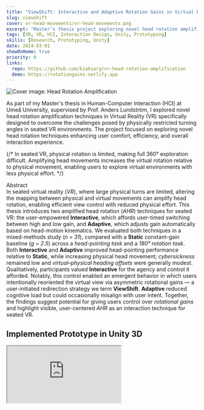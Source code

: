 ```yaml
---
title: "ViewShift: Interactive and Adaptive Rotation Gains in Virtual Reality (VR)"
slug: viewshift
cover: vr-head-movements/vr-head-movements.png
excerpt: "Master’s thesis project exploring novel head rotation amplification techniques to address limited physical movement in seated VR, enabling more effective 360° navigation and interaction."
tags: [XR, VR, HCI, Interaction Design, Unity, Prototyping]
skills: [Research, Prototyping, Unity]
date: 2024-03-01
showOnHome: true
priority: 0
links:
  repo: https://github.com/kiaksarg/vr-head-rotation-amplification
  demo: https://rotationgains.netlify.app
---
```

<img
  src="/vr-head-movements/vr-head-movements.png"
  alt="Cover image: Head Rotation Amplification"
  className="my-4 w-full max-w-lg mx-auto rounded-xl shadow-md"
/>

<Head>
  <link rel="canonical" href="/projects/viewshift" />
  <title>ViewShift</title>
</Head>


As part of my Master's thesis in Human-Computer Interaction (HCI) at Umeå University, supervised by Prof. Anders Lundström, I explored novel head rotation amplification techniques in Virtual Reality (VR) specifically designed to overcome the challenges posed by physically restricted turning angles in seated VR environments. The project focused on exploring novel head rotation techniques enhancing user comfort, efficiency, and overall interaction experience.

{/* In seated VR, physical rotation is limited, making full 360° exploration difficult. Amplifying head movements increases the virtual rotation relative to physical movement, enabling users to explore virtual environments with less physical effort. */}
<div className="font-semibold uppercase tracking-wide mb-0 mt-8">Abstract</div>
<div className="p-2 rounded-md italic text-gray-700 dark:text-gray-300 leading-relaxed">
In seated virtual reality (<em>VR</em>), where large physical turns are limited, 
altering the mapping between physical and virtual movements can amplify head rotation, 
enabling efficient view control with reduced physical effort.
This thesis introduces two amplified head rotation (<em>AHR</em>) techniques for seated VR: 
the user-empowered <strong>Interactive</strong>, which affords user-timed switching 
between high and low gain, and <strong>Adaptive</strong>, which adjusts gain automatically 
based on head-motion kinematics.
We evaluated both techniques in a mixed-methods study (<em>n = 31</em>), compared with a 
<strong>Static</strong> constant-gain baseline (<em>g = 2.5</em>) across a 
<em>head-pointing task</em> and a <em>180° rotation task</em>.
Both <strong>Interactive</strong> and <strong>Adaptive</strong> improved head-pointing performance 
relative to <strong>Static</strong>, while increasing physical head movement; 
<em>cybersickness</em> remained low and <em>virtual–physical heading offsets</em> were generally modest.
Qualitatively, participants valued <strong>Interactive</strong> for the agency and control it afforded. 
Notably, this control enabled an emergent behavior in which users intentionally reoriented the virtual view 
via asymmetric rotational gains — a user-initiated redirection strategy we term <strong>ViewShift</strong>.
<strong>Adaptive</strong> reduced cognitive load but could occasionally misalign with user intent.
Together, the findings suggest potential for giving users control over <em>rotational gains</em> 
and highlight visible, user-centered <em>AHR</em> as an interaction technique for seated VR.
</div>

## Implemented Prototype in Unity 3D




  <div className="relative pt-[56.25%]">
    <iframe
      className="absolute top-0 left-0 w-full h-full rounded-2xl shadow-lg"
      src="https://www.youtube.com/embed/15Avg0FLA88?vq=hd1080p"
      title="Head Rotation Amplification Demo"
      allow="accelerometer; autoplay; clipboard-write; encrypted-media; gyroscope; picture-in-picture"
      allowFullScreen
    />
  </div>


# Techniques Developed

## Static Gain (Baseline)

**Static amplification:** Physical head rotation multiplied by a fixed factor. For example, a 30° turn becomes 60° in VR (gain = 2).


## Interactive (User‑Empowered) Gain

**Interactive amplification:** Users manually toggle between high and 1:1 normal mapping using VR controllers during ballistic (rapid rotation) and corrective phases for higher accuracy.

## Adaptive Gain

**Dynamic adaptive amplification:**  Automatic gain adjustment based on head rotation velocity and acceleration to smoothly transition between high gain during ballistic movements and normal gain during precise alignment.


# Study Design

We conducted a mixed-methods, within-subjects evaluation comparing three rotational gain techniques for seated VR: **Constant** (fixed gain 2.5×), **Interactive** (user-timed switching), and **Adaptive** (automatic adjustment based on head-motion kinematics).   
31 participants performed two tasks (head-pointing and 180° rotation) under all techniques in randomized order.  

## Metrics Collected
<ul className="list-disc list-inside space-y-2 my-4">
  <li className="mb-1"><strong>Task Completion Time</strong>: Time required to complete tasks.</li>
  <li className="mb-1"><strong>Error Rate</strong>: The number of times targets were missed, and the angular deviation from the intended target.</li>
  <li className="mb-1"><strong>Accumulated Offset</strong>: The overall angular difference between the task's starting and ending positions within the virtual environment.</li>
  <li className="mb-1"><strong>Physical vs. Virtual Accumulated head Movement</strong>: Accumulated angular head movements were measured in both the physical and virtual environments.</li>
  <li className="mb-1"><strong>NASA-TLX</strong>: User workload assessment.</li>
  <li className="mb-1"><strong>Cybersickness in Virtual Reality Questionnaire (CSQ-VR)</strong>: Used to assess the level of motion sickness experienced in virtual reality across different techniques.</li>
</ul>

### Usability Questions Regarding
<ul className="list-disc list-inside space-y-2 my-4">
  <li className="mb-1"><strong>Comfort and Usability</strong>: User comfort levels and intuitive interaction.</li>
  <li className="mb-1"><strong>Control and Precision</strong>: User comfort levels and the ease of interaction during tasks.</li>
  <li className="mb-1"><strong>Naturalness and Applicability</strong>: How naturally the techniques felt and how applicable users found them for VR use.</li>
</ul>

## Qualitative User Feedback
<div>User feedback was gathered through semi-structured interviews to explore the following areas:</div>
<ul className="list-disc list-inside space-y-2 my-4">
  <li className="mb-1">How users experienced amplified head rotation compared to normal 1:1 mapping.</li>
  <li className="mb-1">How head rotation amplification affected users' sense of direction and spatial orientation.</li>
  <li className="mb-1">Preferences between different amplification techniques (interactive vs. adaptive).</li>
  <li className="mb-1">The impact of head rotation amplification on users' sense of immersion in the virtual environment.</li>
</ul>

<div>The interviews included questions about users' overall experience with each technique, perceived control and speed, ease of targeting, feelings of discomfort or motion sickness, and preferences for interactive versus adaptive amplification. Participants were also asked about their perception of space and immersion while using amplified head rotation.</div>

<div>The qualitative data was analyzed using thematic analysis, which allowed me to identify key patterns and insights regarding user experiences and preferences related to head rotation amplification in VR.</div>

## Tasks

<figure className="my-8 max-w-xl mx-auto">
  <div className="relative w-full aspect-[16/9]">
    <ZoomImage
      fill
      src="/vr-head-movements/180-task.gif"
      alt="Head Rotation Amplification, 180° Rotation Task"
      className="rounded-xl shadow-md"
    />
  </div>
  <figcaption className="text-center text-sm text-gray-500">
    180° Rotation Task
  </figcaption>
</figure>

<figure className="my-8 max-w-xl mx-auto">
  <div className="relative w-full aspect-[16/9]">
    <ZoomImage
      fill
      src="/vr-head-movements/90-180-tasks.gif"
      alt="Head Rotation Amplification, Small Bubbles Task (90° and 180° Conditions)"
      className="rounded-xl shadow-md"
    />
  </div>
  <figcaption className="text-center text-sm text-gray-500">
    Small Bubbles Task (90° and 180° Conditions)
  </figcaption>
</figure>

# Resources & Further Reading

### Links
- <Github className="inline-block w-5 h-5 mr-2 align-text-bottom text-gray-600 dark:text-gray-300" /> **GitHub Repository**: [vr-head-rotation-amplification](https://github.com/kiaksarg/vr-head-rotation-amplification)
- <Link2 className="inline-block w-5 h-5 mr-2 align-text-bottom text-gray-600 dark:text-gray-300" /> **React Prototype**: [rotationgains.netlify.app](https://rotationgains.netlify.app)


## Related Papers
<ul className="list-disc list-inside space-y-2 my-4">
  <li className="mb-1"><strong>Wang, C. et al. (2023)</strong> ‘On Rotation Gains Within and Beyond Perceptual Limitations for Seated VR’, IEEE Transactions on Visualization and Computer Graphics, 29(7).<br/>Contributions: detection thresholds of rotation gains, and applicability.</li>
  <li className="mb-1"><strong>Langbehn, E. et al. (2019)</strong> ‘Turn Your Head Half Round: VR Rotation Techniques for Situations With Physically Limited Turning Angle’, in Proceedings of Mensch und Computer 2019. Association for Computing Machinery (MuC ’19), pp. 235–243.<br/>Contributions: Dynamic gain technique.</li>
  <li className="mb-1"><strong>Wang, H. et al. (2024)</strong> ‘HeadShift: Head Pointing with Dynamic Control-Display Gain’, ACM Trans. Comput.-Hum. Interact. [Preprint].</li>
</ul>



## Study Poster
<div className="relative w-full max-w-sm mx-auto aspect-[1/1.414] cursor-zoom-in">
  <ZoomImage
    src="/vr-head-movements/vr-head-movements-poster.png"
    alt="Study Poster: Head Rotation Amplification User Study"
    className="rounded-2xl shadow-lg object-contain"
  />
</div>


